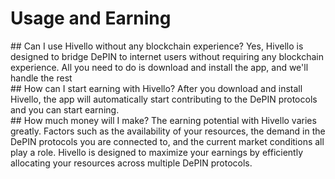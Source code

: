 # Usage and Earning

<div className="flex flex-col gap-6 mt-4">
  <div className="px-4 pb-4 block ring-2 ring-transparent rounded-xl bg-white/50 dark:bg-black/50 border border-gray-100 shadow-md dark:shadow-none shadow-gray-300/10 dark:border-gray-800/50 overflow-hidden w-full">
    ## Can I use Hivello without any blockchain experience?
    <span className="inline-block mt-4">
      Yes, Hivello is designed to bridge DePIN to internet users without requiring any blockchain experience. All you need to do is download and install the app, and we'll handle the rest
    </span>
  </div>

  <div className="px-4 pb-4 block ring-2 ring-transparent rounded-xl bg-white/50 dark:bg-black/50 border border-gray-100 shadow-md dark:shadow-none shadow-gray-300/10 dark:border-gray-800/50 overflow-hidden w-full">
    ## How can I start earning with Hivello?
    <span className="inline-block mt-4">
      After you download and install Hivello, the app will automatically start contributing to the DePIN protocols and you can start earning.
    </span>
  </div>

  <div className="px-4 pb-4 block ring-2 ring-transparent rounded-xl bg-white/50 dark:bg-black/50 border border-gray-100 shadow-md dark:shadow-none shadow-gray-300/10 dark:border-gray-800/50 overflow-hidden w-full">
    ## How much money will I make?
    <span className="inline-block mt-4">
      The earning potential with Hivello varies greatly. Factors such as the availability of your resources, the demand in the DePIN protocols you are connected to, and the current market conditions all play a role. Hivello is designed to maximize your earnings by efficiently allocating your resources across multiple DePIN protocols.
    </span>  
  </div>
</div>